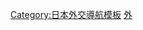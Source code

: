 {{Navbox
|name  = 日本駐外機構
|title = {{flagdeco|JPN}} [[日本駐外機構列表|日本駐外機構]]
|state = {{{state|autocollapse}}}
|listclass = hlist
|below= '''粗體'''為[[大使館]]或{{Link-de|常駐代表處|Ständige Vertretung}}，未註記者為總領事館或領事館，<s>划线</s>為已撤銷者，''斜體''為[[實質大使館|實質代表機構]]
|image = [[File:Imperial Seal of Japan.svg|80px|日本駐外機構標誌]]<br>[[File:Seal of the Ministry of Foreign Affairs of Japan.svg|80px|日本外務省標誌]]
|group1= 正式
|list1 = {{Template:Navbox subgroup
|groupstyle = width:6em;
|liststyle = width:auto;
|group1= 亞洲、大洋洲
|list1 =
*[[日本駐華大使館|中国]]
**[[日本駐上海總領事館|上海]]
**[[日本驻青岛总领事馆|青岛]]
**[[日本駐香港總領事館|香港]]
**[[日本驻重庆总领事馆|重慶]]
**[[日本驻广州总领事馆|广州]]
**[[日本驻沈阳总领事馆|瀋陽]]
*[[日本駐大韓民國大使館|韩国]]
**[[日本駐釜山總領事館|釜山]]
**{{Link-ko|日本駐濟州總領事館|주제주 일본 총영사관|濟州}}
*[[日本駐泰國大使館|泰国]]
**{{Link-ja|日本駐清邁總領事館|在チェンマイ日本国総領事館|清邁}}
*{{Link-ja|日本駐印度大使館|在インド日本国大使館|印度}}
**[[日本駐清奈總領事館|-{zh-cn:金奈; zh-tw:清奈; zh-hk:清奈; zh-sg:真奈;}-]]
*{{Link-ja|日本駐印度尼西亞大使館|在インドネシア日本国大使館|印度尼西亞}}
**{{Link-ja|日本駐登巴薩總領事館|在デンパサール日本国総領事館|登巴萨}}
**{{Link-ja|日本駐棉蘭總領事館|在メダン日本国総領事館|棉蘭}}
**{{Link-ja|日本駐泗水總領事館|在スラバヤ日本国総領事館|泗水}}
**{{Link-ja|日本駐望加錫辦事處|在マカッサル領事事務所|望加錫}}
*{{Link-ar|日本駐馬來西亞大使館|سفارة اليابان في ماليزيا|馬來西亞}}
*{{Link-ja|日本駐馬爾地夫大使館|在モルディブ日本国大使館|马尔代夫}}
*{{Link-ja|日本駐蒙古大使館|在モンゴル日本国大使館|蒙古}}
*{{Link-ja|日本駐巴基斯坦大使館|在パキスタン日本国大使館|巴基斯坦}}
*{{Link-bn|日本駐孟加拉大使館|জাপানের দূতাবাস, ঢাকা|孟加拉}}
*{{Link-ja|日本駐沙烏地阿拉伯大使館|在サウジアラビア日本国大使館|沙特阿拉伯}}
**{{Link-ja|日本駐吉達總領事館|在ジッダ日本国総領事館|吉達}}
*{{Link-ja|日本駐格魯吉亞大使館|在ジョージア日本国大使館|格鲁吉亚}}
*{{Link-ja|日本駐土耳其大使館|在トルコ日本国大使館|土耳其}}
**{{Link-ja|日本駐伊斯坦堡總領事館|在イスタンブール日本国総領事館|伊斯坦布尔}}
*{{Link-ja|日本駐烏茲別克大使館|在ウズベキスタン日本国大使館|乌兹别克斯坦}}
*{{Link-az|日本駐亞塞拜然大使館|Yaponiyanın Azərbaycan səfirliyi|阿塞拜疆}}
*{{Link-ja|日本駐澳洲大使館|在オーストラリア日本国大使館|澳大利亚}}
**{{Link-ja|日本駐布里斯本總領事館|在ブリスベン日本国総領事館|布里斯本}}
**{{Link-ja|日本駐墨爾本總領事館|在メルボルン日本国総領事館|墨爾本}}
**{{Link-ja|日本駐伯斯總領事館|在パース日本国総領事館|伯斯}}
**{{Link-ja|日本駐雪梨總領事館|在シドニー日本国総領事館|雪梨}}
*{{Link-ja|日本駐紐西蘭大使館|在ニュージーランド日本国大使館|新西兰}}
*{{Link-ja|日本駐帛琉大使館|在パラオ日本国大使館|帕劳}}
*{{Link-ja|日本駐薩摩亞大使館|在サモア日本国大使館|萨摩亚}}
|group2 =歐洲
|list2  =
*[[日本駐英國大使館|英国]]
**{{Link-ja|日本駐愛丁堡總領事館|在エディンバラ日本国総領事館|愛丁堡}}
*{{Link-ja|日本駐法國大使館|在フランス日本国大使館|法国}}
**{{Link-fr|日本駐馬賽總領事館|Consulat général du Japon à Marseille|馬賽}}
**{{Link-fr|日本駐史特拉斯堡總領事館|Consulat général du Japon à Strasbourg|-{zh-hans:斯特拉斯堡;zh-hant:史特拉斯堡;}-}}
*[[日本駐德國大使館|德国]]
**{{Link-ja|日本駐杜塞道夫總領事館|在デュッセルドルフ日本国総領事館|杜塞道夫}}
**{{Link-ja|日本駐法蘭克福總領事館|在フランクフルト日本国総領事館|法蘭克福}}
**{{Link-ja|日本駐慕尼黑總領事館|在ミュンヘン日本国総領事館|慕尼黑}}
*{{Link-sv|日本駐瑞典大使館|Japans ambassad i Stockholm|瑞典}}
*{{Link-no|日本駐挪威大使館|Japans ambassade i Oslo|挪威}}
*{{Link-pl|日本駐教廷大使館|Ambasada Japonii przy Stolicy Apostolskiej|梵蒂岡}}
*{{Link-ja|日本駐西班牙大使館|在スペイン日本国大使館|西班牙}}
**{{Link-ja|日本駐巴塞羅那總領事館|在バルセロナ日本国総領事館|巴塞羅那}}
*{{Link-en|日本駐斯洛伐克大使館|Embassy of Japan, Bratislava|斯洛伐克}}
*{{Link-ja|日本駐克羅埃西亞大使館|在クロアチア日本国大使館|克罗地亚}}
*{{Link-ja|日本駐賽普勒斯大使館|在キプロス日本国大使館|塞浦路斯}}
*{{Link-pl|日本駐波蘭大使館|Ambasada Japonii w Polsce|波兰}}
*{{Link-uk|日本駐烏克蘭大使館|Посольство Японії в Україні|乌克兰}}
*[[日本駐俄羅斯大使館|俄罗斯]]
**{{Link-en|日本駐聖彼得堡總領事館|Consulate-General of Japan in Saint Petersburg|聖彼得堡}}
**{{Link-ja|日本駐海參崴總領事館|在ウラジオストク日本国総領事館|海參崴}}
**[[日本駐南薩哈林斯克總領事館|南薩哈林斯克]]
*{{Link-ja|日本駐瑞士大使館|在スイス日本国大使館|瑞士}}
*[[日本驻立陶宛大使馆|立陶宛]]

|group3 =非洲
|list3 =
*{{Link-ja|日本駐吉布地大使館|在ジブチ日本国大使館|吉布提}}
*{{Link-ja|日本駐埃及大使館|在エジプト日本国大使館|埃及}}
*{{Link-ja|日本駐衣索比亞大使館|在エチオピア日本国大使館|埃塞俄比亚}}
*{{Link-ja|日本駐波札那大使館|在ボツワナ日本国大使館|博茨瓦纳}}
*{{Link-fr|日本駐象牙海岸大使館|Ambassade du Japon en Côte d'Ivoire|科特迪瓦}}

|group4 =美洲
|list4 =
* [[日本駐美國大使館|美国]]
**[[日本駐亞特蘭大總領事館|亞特蘭大]]
**[[日本駐休士頓總領事館|休士頓]]
**{{Link-en|日本駐底特律總領事館|Consulate-General of Japan, Detroit|底特律}}
**{{Link-en|日本駐納什維爾總領事館|Consulate-General of Japan, Nashville|納什維爾}}
**{{Link-en|日本駐檀香山總領事館|Japanese Consulate-General, Honolulu|檀香山}}
**{{Link-ja|日本駐洛杉磯總領事館|在ロサンゼルス日本国総領事館|洛杉磯}}
**{{Link-ja|日本駐邁阿密總領事館|在マイアミ日本国総領事館|邁阿密}}
**{{Link-ja|日本駐紐約總領事館|在ニューヨーク日本国総領事館|紐約}}
**{{Link-ja|日本駐舊金山總領事館|在サンフランシスコ日本国総領事館|舊金山}}
*{{Link-ja|日本駐巴西大使館|在ブラジル日本国大使館|巴西}}
**{{Link-ja|日本駐聖保羅總領事館|在サンパウロ日本国総領事館|聖保羅}}
*{{Link-en|日本駐加拿大大使館|Embassy of Japan, Ottawa|加拿大}}
*{{Link-ja|日本駐墨西哥大使館|在メキシコ日本国大使館|墨西哥}}
*{{Link-ja|日本駐巴西大使館|在ブラジル日本国大使館|巴西}}
*{{Link-ja|日本駐智利大使館|在チリ日本国大使館|智利}}
*{{Link-ja|日本駐秘魯大使館|在ペルー日本国大使館|秘鲁}}
*{{Link-de|日本駐烏拉圭大使館|Japanische Botschaft Montevideo|乌拉圭}}
}}
|group2 = 非正式
|list2 ={{Template:Navbox subgroup
|groupstyle = width:6em;
|liststyle = width:auto;


|group1 = 實質代表機構
|list1 =
*''[[日本台灣交流協會|台北]]''
*''[[日本台灣交流協會高雄事務所|高雄]]''
}}

|group3 = 已撤銷
|list3 =
*<s>[[日本使馆旧址|北京]]</s>
*<s>[[原日本驻天津领事馆|天津]]</s>
*<s>[[日本驻杭州领事馆旧址|杭州]]</s>
*<s>{{Link-de|波昂日本大使館舊址|Botschaft von Japan (Bonn)|-{zh-cn:波恩; zh-tw:波昂; zh-hk:波恩;}-}}</s>

}}<noinclude>
{{collapsible option}}
[[Category:日本驻外机构| ]]
[[Category:日本外交導航模板]] 
[[Category:日本政府模板|外]]
 </noinclude>
